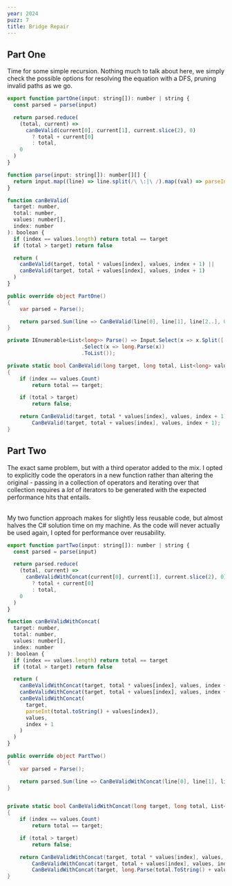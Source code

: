 ```yaml
---
year: 2024
puzz: 7
title: Bridge Repair
---
```


## Part One

Time for some simple recursion. Nothing much to talk about here, we simply check the possible options for resolving the equation with a DFS, pruning invalid paths as we go.

<CodeBox names="typescript|C#">

```js
export function partOne(input: string[]): number | string {
  const parsed = parse(input)

  return parsed.reduce(
    (total, current) =>
      canBeValid(current[0], current[1], current.slice(2), 0)
        ? total + current[0]
        : total,
    0
  )
}

function parse(input: string[]): number[][] {
  return input.map((line) => line.split(/\ \:|\ /).map((val) => parseInt(val)))
}

function canBeValid(
  target: number,
  total: number,
  values: number[],
  index: number
): boolean {
  if (index == values.length) return total == target
  if (total > target) return false

  return (
    canBeValid(target, total * values[index], values, index + 1) ||
    canBeValid(target, total + values[index], values, index + 1)
  )
}
```

```csharp
public override object PartOne()
{
    var parsed = Parse();

    return parsed.Sum(line => CanBeValid(line[0], line[1], line[2..], 0) ? line.First() : 0);
}

private IEnumerable<List<long>> Parse() => Input.Select(x => x.Split([' ', ':'], StringSplitOptions.RemoveEmptyEntries)
                        .Select(x => long.Parse(x))
                        .ToList());

private static bool CanBeValid(long target, long total, List<long> values, int index)
{
    if (index == values.Count)
        return total == target;

    if (total > target)
        return false;

    return CanBeValid(target, total * values[index], values, index + 1) ||
        CanBeValid(target, total + values[index], values, index + 1);
}
```

</CodeBox>

## Part Two

The exact same problem, but with a third operator added to the mix. I opted to explicitly code the operators in a new function rather than altering the original - passing in a collection of operators and iterating over that collection requires a _lot_ of iterators to be generated with the expected performance hits that entails.

<br />
My two function approach makes for slightly less reusable code, but almost halves
the C# solution time on my machine. As the code will never actually be used again,
I opted for performance over reusability.

<CodeBox names="typescript|C#">

```js
export function partTwo(input: string[]): number | string {
  const parsed = parse(input)

  return parsed.reduce(
    (total, current) =>
      canBeValidWithConcat(current[0], current[1], current.slice(2), 0)
        ? total + current[0]
        : total,
    0
  )
}

function canBeValidWithConcat(
  target: number,
  total: number,
  values: number[],
  index: number
): boolean {
  if (index == values.length) return total == target
  if (total > target) return false

  return (
    canBeValidWithConcat(target, total * values[index], values, index + 1) ||
    canBeValidWithConcat(target, total + values[index], values, index + 1) ||
    canBeValidWithConcat(
      target,
      parseInt(total.toString() + values[index]),
      values,
      index + 1
    )
  )
}
```

```csharp
public override object PartTwo()
{
    var parsed = Parse();

    return parsed.Sum(line => CanBeValidWithConcat(line[0], line[1], line[2..], 0) ? line.First() : 0);
}


private static bool CanBeValidWithConcat(long target, long total, List<long> values, int index)
{
    if (index == values.Count)
        return total == target;

    if (total > target)
        return false;

    return CanBeValidWithConcat(target, total * values[index], values, index + 1) ||
        CanBeValidWithConcat(target, total + values[index], values, index + 1) ||
        CanBeValidWithConcat(target, long.Parse(total.ToString() + values[index].ToString()), values, index + 1);
}

```

</CodeBox>
